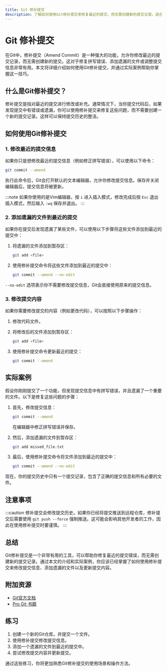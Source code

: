 ```yaml
---
title: Git 修补提交
description: 了解如何使用Git修补提交来修复最近的提交，而无需创建新的提交记录。适合初学者的全面指南。
---
```


# Git 修补提交

在Git中，修补提交（Amend Commit）是一种强大的功能，允许你修改最近的提交记录，而无需创建新的提交。这对于修复拼写错误、添加遗漏的文件或调整提交信息非常有用。本文将详细介绍如何使用Git修补提交，并通过实际案例帮助你掌握这一技巧。

## 什么是Git修补提交？

修补提交是指对最近的提交进行修改或补充。通常情况下，当你提交代码后，如果发现提交中有错误或遗漏，你可以使用修补提交来修复这些问题，而不需要创建一个新的提交记录。这样可以保持提交历史的整洁。

## 如何使用Git修补提交

### 1. 修改最近的提交信息

如果你只是想修改最近的提交信息（例如修正拼写错误），可以使用以下命令：

```bash
git commit --amend
```

执行此命令后，Git会打开默认的文本编辑器，允许你修改提交信息。保存并关闭编辑器后，提交信息将被更新。

:::note
如果你使用的是Vim编辑器，按 `i` 进入插入模式，修改完成后按 `Esc` 退出插入模式，然后输入 `:wq` 保存并退出。
:::

### 2. 添加遗漏的文件到最近的提交

如果你在提交后发现遗漏了某些文件，可以使用以下步骤将这些文件添加到最近的提交中：

1. 将遗漏的文件添加到暂存区：

    ```bash
    git add <file>
    ```

2. 使用修补提交命令将这些文件添加到最近的提交中：

    ```bash
    git commit --amend --no-edit
    ```

`--no-edit` 选项表示你不需要修改提交信息，Git会直接使用原来的提交信息。

### 3. 修改提交内容

如果你需要修改提交的内容（例如更改代码），可以按照以下步骤操作：

1. 修改代码文件。
2. 将修改后的文件添加到暂存区：

    ```bash
    git add <file>
    ```

3. 使用修补提交命令更新最近的提交：

    ```bash
    git commit --amend
    ```

## 实际案例

假设你刚刚提交了一个功能，但发现提交信息中有拼写错误，并且遗漏了一个重要的文件。以下是修复这些问题的步骤：

1. 首先，修改提交信息：

    ```bash
    git commit --amend
    ```

    在编辑器中修正拼写错误并保存。

2. 然后，添加遗漏的文件到暂存区：

    ```bash
    git add missed_file.txt
    ```

3. 最后，使用修补提交命令将文件添加到最近的提交中：

    ```bash
    git commit --amend --no-edit
    ```

现在，你的提交历史中只有一个提交记录，包含了正确的提交信息和所有必要的文件。

## 注意事项

:::caution
修补提交会修改提交历史。如果你已经将提交推送到远程仓库，修补提交后需要使用 `git push --force` 强制推送。这可能会影响其他开发者的工作，因此在使用修补提交时要谨慎。
:::

## 总结

Git修补提交是一个非常有用的工具，可以帮助你修复最近的提交错误，而无需创建新的提交记录。通过本文的介绍和实际案例，你应该已经掌握了如何使用修补提交来修改提交信息、添加遗漏的文件以及更新提交内容。

## 附加资源

- [Git官方文档](https://git-scm.com/doc)
- [Pro Git 书籍](https://git-scm.com/book/en/v2)

## 练习

1. 创建一个新的Git仓库，并提交一个文件。
2. 使用修补提交修改提交信息。
3. 添加一个遗漏的文件到最近的提交中。
4. 尝试修改提交内容并更新提交。

通过这些练习，你将更加熟悉Git修补提交的使用场景和操作方法。